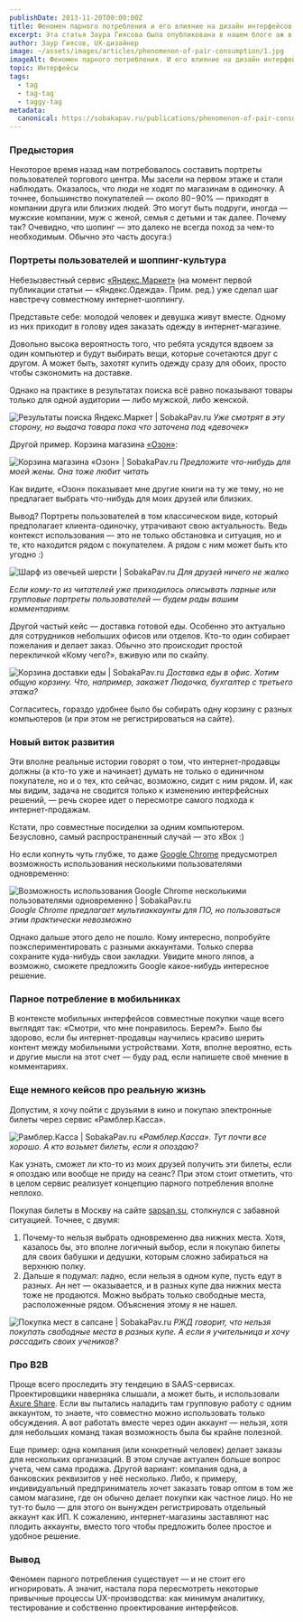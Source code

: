 ```yaml
---
publishDate: 2013-11-20T00:00:00Z
title: Феномен парного потребления и его влияние на дизайн интерфейсов e-commerce
excerpt: Эта статья Заура Гиясова была опубликована в нашем блоге аж в 2013 году, и она все еще актуальна. Некоторые скриншоты устарели, однако само парное потребление никуда не делось.
author: Заур Гиясов, UX-дизайнер
image: ~/assets/images/articles/phenomenon-of-pair-consumption/1.jpg
imageAlt: Феномен парного потребления. И его влияние на дизайн интерфейсов e-commerce
topic: Интерфейсы
tags:
  - tag
  - tag-tag
  - taggy-tag
metadata:
  canonical: https://sobakapav.ru/publications/phenomenon-of-pair-consumption
---
```



### Предыстория

Некоторое время назад нам потребовалось составить портреты пользователей торгового центра. Мы засели на первом этаже и стали наблюдать. Оказалось, что люди не ходят по магазинам в одиночку. А точнее, большинство покупателей — около 80−90% — приходят в компании друга или близких людей. Это могут быть подруги, иногда — мужские компании, муж с женой, семья с детьми и так далее. Почему так? Очевидно, что шопинг — это далеко не всегда поход за чем-то необходимым. Обычно это часть досуга:)

### Портреты пользователей и шоппинг-культура

Небезызвестный сервис [«Яндекс.Маркет»](https://market.yandex.ru/) (на момент первой публикации статьи — «Яндекс.Одежда». Прим. ред.) уже сделал шаг навстречу совместному интернет-шоппингу.

Представьте себе: молодой человек и девушка живут вместе. Одному из них приходит в голову идея заказать одежду в интернет-магазине.

Довольно высока вероятность того, что ребята усядутся вдвоем за один компьютер и будут выбирать вещи, которые сочетаются друг с другом. А может быть, захотят купить одежду сразу для обоих, просто чтобы сэкономить на доставке.

Однако на практике в результатах поиска всё равно показывают товары только для одной аудитории — либо мужской, либо женской.

![Результаты поиска Яндекс.Маркет | SobakaPav.ru](~/assets/images/articles/phenomenon-of-pair-consumption/2.jpg)
_Уже смотрят в эту сторону, но выдача товара пока что заточена под «девочек»_

Другой пример. Корзина магазина [«Озон»](https://www.ozon.ru/):

![Корзина магазина «Озон» | SobakaPav.ru](~/assets/images/articles/phenomenon-of-pair-consumption/3.jpg)
_Предложите что-нибудь для моей жены. Она тоже любит читать_

Как видите, «Озон» показывает мне другие книги на ту же тему, но не предлагает выбрать что-нибудь для моих друзей или близких.

Вывод? Портреты пользователей в том классическом виде, который предполагает клиента-одиночку, утрачивают свою актуальность. Ведь контекст использования — это не только обстановка и ситуация, но и те, кто находится рядом с покупателем. А рядом с ним может быть кто угодно :)

![Шарф из овечьей шерсти | SobakaPav.ru](~/assets/images/articles/phenomenon-of-pair-consumption/4.jpg)
_Для друзей ничего не жалко_

_Если кому-то из читателей уже приходилось описывать парные или групповые портреты пользователей — будем рады вашим комментариям._

Другой частый кейс — доставка готовой еды. Особенно это актуально для сотрудников небольших офисов или отделов. Кто-то один собирает пожелания и делает заказ. Обычно это происходит простой перекличкой «Кому чего?», вживую или по скайпу.

![Корзина доставки еды | SobakaPav.ru](~/assets/images/articles/phenomenon-of-pair-consumption/5.jpg)
_Доставка еды в офис. Хотим общую корзину. Что, например, закажет Людочка, бухгалтер с третьего этажа?_

Согласитесь, гораздо удобнее было бы собирать одну корзину с разных компьютеров (и при этом не регистрироваться на сайте).

### Новый виток развития

Эти вполне реальные истории говорят о том, что интернет-продавцы должны (а кто-то уже и начинает) думать не только о единичном покупателе, но и о тех, кто сейчас, возможно, сидит с ним рядом. И, как мы видим, задача не сводится только к изменению интерфейсных решений, — речь скорее идет о пересмотре самого подхода к интернет-продажам.

Кстати, про совместные посиделки за одним компьютером. Безусловно, самый распространенный случай — это xBox :)

Но если копнуть чуть глубже, то даже [Google Chrome](https://www.google.ru/intl/ru/chrome/?source=post_page---------------------------) предусмотрел возможность использования несколькими пользователями одновременно:

![Возможность использования Google Chrome несколькими пользователями одновременно | SobakaPav.ru](~/assets/images/articles/phenomenon-of-pair-consumption/6.jpg)
_Google Chrome предлагает мультиаккаунты для ПО, но пользоваться этим практически невозможно_

Однако дальше этого дело не пошло. Кому интересно, попробуйте поэкспериментировать с разными аккаунтами. Только сперва сохраните куда-нибудь свои закладки. Увидите много ляпов, а возможно, сможете предложить Google какое-нибудь интересное решение.

### Парное потребление в мобильниках

В контексте мобильных интерфейсов совместные покупки чаще всего выглядят так: «Смотри, что мне понравилось. Берем?». Было бы здорово, если бы интернет-продавцы научились красиво шерить контент между мобильными устройствами. Хотя, вполне вероятно, есть и другие мысли на этот счет — буду рад, если напишете своё мнение в комментариях.

### Еще немного кейсов про реальную жизнь

Допустим, я хочу пойти с друзьями в кино и покупаю электронные билеты через сервис «Рамблер.Касса».

![Рамблер.Касса | SobakaPav.ru](~/assets/images/articles/phenomenon-of-pair-consumption/7.jpg)
_«Рамблер.Касса». Тут почти все хорошо. А кто возьмет билеты, если я опоздаю?_

Как узнать, сможет ли кто-то из моих друзей получить эти билеты, если я опоздаю или вообще не приду на сеанс? При этом стоит отметить, что в целом сервис реализует концепцию парного потребления вполне неплохо.

Покупая билеты в Москву на сайте [sapsan.su](https://moskva-peterburg.ru/?source=post_page---------------------------), столкнулся с забавной ситуацией. Точнее, с двумя:

1. Почему-то нельзя выбрать одновременно два нижних места. Хотя, казалось бы, это вполне логичный выбор, если я покупаю билеты для своих бабушки и дедушки, которым сложно забираться на верхнюю полку.
2. Дальше я подумал: ладно, если нельзя в одном купе, пусть едут в разных. Ан нет — оказывается, и в разных купе два нижних места тоже не продаются. Можно выбрать только свободные места, расположенные рядом. Объяснения этому я не нашел.

![Покупка мест в сапсане | SobakaPav.ru](~/assets/images/articles/phenomenon-of-pair-consumption/8.jpg)
_РЖД говорит, что нельзя покупать свободные места в разных купе. А если я учительница и хочу рассадить своих учеников?_

### Про B2B

Проще всего проследить эту тендецию в SAAS-сервисах. Проектировщики наверняка слышали, а может быть, и использовали [Axure Share](https://www.axure.com/farewell-axure-share). Если вы пытались наладить там групповую работу с одним аккаунтом, то знаете, что совместно можно использовать только обсуждения. А вот работать вместе через один аккаунт — нельзя, хотя для небольших команд такая возможность была бы крайне полезной.

Еще пример: одна компания (или конкретный человек) делает заказы для нескольких организаций. В этом случае актуален больше вопрос учета, чем сама продажа. Другой вариант: компания одна, а банковских реквизитов у неё несколько. Либо, к примеру, индивидуальный предприниматель хочет заказать товар оптом в том же самом магазине, где он обычно делает покупки как частное лицо. Но не тут-то было — для этого он вынужден регистрировать отдельный аккаунт как ИП. К сожалению, интернет-магазины заставляют нас плодить аккаунты, вместо того чтобы предложить более простое и удобное решение.

### Вывод

Феномен парного потребления существует — и не стоит его игнорировать. А значит, настала пора пересмотреть некоторые привычные процессы UX-производства: как минимум аналитику, тестирование и собственно проектирование интерфейсов.


